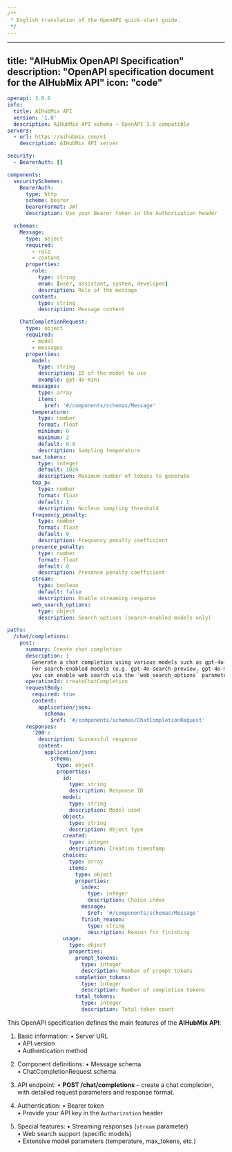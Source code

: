 ```yaml
---
/**
 * English translation of the OpenAPI quick-start guide.
 */
---
```


---
title: "AIHubMix OpenAPI Specification"
description: "OpenAPI specification document for the AIHubMix API"
icon: "code"
---

```yaml
openapi: 3.0.0
info:
  title: AIHubMix API
  version: '1.0'
  description: AIHubMix API schema – OpenAPI 3.0 compatible
servers:
  - url: https://aihubmix.com/v1
    description: AIHubMix API server

security:
  - BearerAuth: []

components:
  securitySchemes:
    BearerAuth:
      type: http
      scheme: bearer
      bearerFormat: JWT
      description: Use your Bearer token in the Authorization header

  schemas:
    Message:
      type: object
      required:
        - role
        - content
      properties:
        role:
          type: string
          enum: [user, assistant, system, developer]
          description: Role of the message
        content:
          type: string
          description: Message content

    ChatCompletionRequest:
      type: object
      required:
        - model
        - messages
      properties:
        model:
          type: string
          description: ID of the model to use
          example: gpt-4o-mini
        messages:
          type: array
          items:
            $ref: '#/components/schemas/Message'
        temperature:
          type: number
          format: float
          minimum: 0
          maximum: 2
          default: 0.8
          description: Sampling temperature
        max_tokens:
          type: integer
          default: 1024
          description: Maximum number of tokens to generate
        top_p:
          type: number
          format: float
          default: 1
          description: Nucleus sampling threshold
        frequency_penalty:
          type: number
          format: float
          default: 0
          description: Frequency penalty coefficient
        presence_penalty:
          type: number
          format: float
          default: 0
          description: Presence penalty coefficient
        stream:
          type: boolean
          default: false
          description: Enable streaming response
        web_search_options:
          type: object
          description: Search options (search-enabled models only)

paths:
  /chat/completions:
    post:
      summary: Create chat completion
      description: |
        Generate a chat completion using various models such as gpt-4o-mini.
        For search-enabled models (e.g. gpt-4o-search-preview, gpt-4o-mini-search-preview),
        you can enable web search via the `web_search_options` parameter.
      operationId: createChatCompletion
      requestBody:
        required: true
        content:
          application/json:
            schema:
              $ref: '#/components/schemas/ChatCompletionRequest'
      responses:
        '200':
          description: Successful response
          content:
            application/json:
              schema:
                type: object
                properties:
                  id:
                    type: string
                    description: Response ID
                  model:
                    type: string
                    description: Model used
                  object:
                    type: string
                    description: Object type
                  created:
                    type: integer
                    description: Creation timestamp
                  choices:
                    type: array
                    items:
                      type: object
                      properties:
                        index:
                          type: integer
                          description: Choice index
                        message:
                          $ref: '#/components/schemas/Message'
                        finish_reason:
                          type: string
                          description: Reason for finishing
                  usage:
                    type: object
                    properties:
                      prompt_tokens:
                        type: integer
                        description: Number of prompt tokens
                      completion_tokens:
                        type: integer
                        description: Number of completion tokens
                      total_tokens:
                        type: integer
                        description: Total token count
```

This OpenAPI specification defines the main features of the **AIHubMix API**:

1. Basic information:
   • Server URL  
   • API version  
   • Authentication method

2. Component definitions:
   • Message schema  
   • ChatCompletionRequest schema

3. API endpoint:
   • **POST /chat/completions** – create a chat completion, with detailed request parameters and response format.

4. Authentication:
   • Bearer token  
   • Provide your API key in the `Authorization` header

5. Special features:
   • Streaming responses (`stream` parameter)  
   • Web search support (specific models)  
   • Extensive model parameters (temperature, max_tokens, etc.) 
